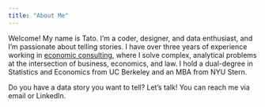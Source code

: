 ```yaml
---
title: "About Me"
---
```


Welcome! My name is Tato. I'm a coder, designer, and data enthusiast, and I'm passionate about telling stories. I have over three years of experience working in [economic consulting](https://www.analysisgroup.com/), where I solve complex, analytical problems at the intersection of business, economics, and law. I hold a dual-degree in Statistics and Economics from UC Berkeley and an MBA from NYU Stern. 

Do you have a data story you want to tell? Let's talk! You can reach me via email or LinkedIn.
